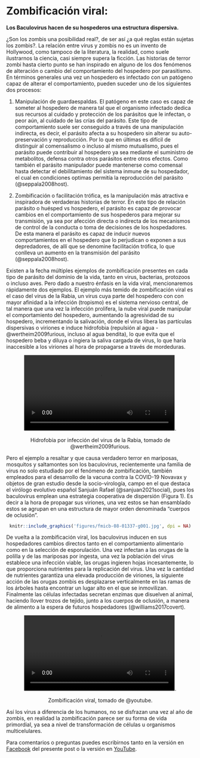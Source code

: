 # Zombificación viral:

**Los Baculovirus hacen de su hospederos una estructura dispersiva.**

¿Son los zombis una posibilidad real?, de ser así ¿a qué reglas están sujetas los zombis?. La relación entre virus y zombis no es un invento de Hollywood, como tampoco de la literatura, la realidad, como suele ilustrarnos la ciencia, casi siempre supera la ficción. Las historias de terror zombi hasta cierto punto se han inspirado en alguno de los dos fenómenos de alteración o cambio del comportamiento del hospedero por parasitismo. En términos generales una vez un hospedero es infectado con un patógeno capaz de alterar el comportamiento, pueden suceder uno de los siguientes dos procesos: 

1. Manipulación de guardaespaldas. El patógeno en este caso es capaz de someter al hospedero de manera tal que el organismo infectado dedica sus recursos al cuidado y protección de los parásitos que le infectan, o peor aún, al cuidado de las crías del parásito. Este tipo de comportamiento suele ser conseguido a través de una manipulación indirecta, es decir, el parásito afecta a su hospedero sin alterar su auto-preservación y reproducción. Por lo que en últimas es difícil de distinguir al comensalismo o incluso al mismo mutualismo, pues el parásito puede contribuir al hospedero ya sea mediante el suministro de metabolitos, defensa contra otros parásitos entre otros efectos. Como también el parásito manipulador puede mantenerse como comensal hasta detectar el debilitamiento del sistema inmune de su hospedador, el cual en condiciones optimas permitía la reproducción del parásito (@seppala2008host). 

2. Zombificación o facilitación trófica, es la manipulación más atractiva e inspiradora de verdaderas historias de terror. En este tipo de relación parásito o huésped vs hospedero, el parásito es capaz de provocar cambios en el comportamiento de sus hospederos para mejorar su transmisión, ya sea por afección directa o indirecta de los mecanismos de control de la conducta o toma de decisiones de los hospedadores. De esta manera el parásito es capaz de inducir nuevos comportamientos en el hospedero que lo perjudican o exponen a sus depredadores, de allí que se denomine facilitación trófica, lo que conlleva un aumento en la transmisión del parásito (@seppala2008host). 

Existen a la fecha múltiples ejemplos de zombificación presentes en cada tipo de parásito del dominio de la vida, tanto en virus, bacterias, protozoos o incluso aves. Pero dado a nuestro énfasis en la vida viral, mencionaremos rápidamente dos ejemplos. El ejemplo más temido de zombificación viral es el caso del virus de la Rabia, un virus cuya parte del hospedero con con mayor afinidad a la infección (tropismo) es el sistema nervioso central, de tal manera que una vez la infección prolifera, la nube viral puede manipular el comportamiento del hospedero, aumentando la agresividad de su hospedero, incrementando la salivación, donde el virus libera las partículas dispersivas o viriones e induce hidrofobia (repulsión al agua - @wertheim2009furious, incluso al agua bendita), lo que evita que el hospedero beba y diluya o ingiera la saliva cargada de virus, lo que haría inaccesible a los viriones al hora de propagarse a través de mordeduras.


<center>
![Hidrofobia por infección del virus de la Rabia](./figures/Hydrophobia_in_rabies.webm.480p.vp9.webm){width="80%"}.

Hidrofobia por infección del virus de la Rabia, tomado de @wertheim2009furious.
</center>



Pero el ejemplo a resaltar y que causa verdadero terror en mariposas, mosquitos y saltamontes son los baculovirus, recientemente una familia de virus no solo estudiado por el fenómeno de zombificación, también empleados para el desarrollo de la vacuna contra la COVID-19 Novavax y objetos de gran estudio desde la socio-virología, campo en el que destaca el virólogo evolutivo español Sanjuán Rafael (@sanjuan2021social), pues los baculovirus emplean una estrategia cooperativa de dispersión (Figura 1). Es decir a la hora de propagar sus viriones, una vez estos se han ensamblado estos se agrupan en una estructura de mayor orden denominada "cuerpos de oclusión". 


<center>
```r
knitr::include_graphics('figures/fmicb-08-01337-g001.jpg', dpi = NA)
```
</center>


De vuelta a la zombificación viral, los baculovirus inducen en sus hospedadores cambios directos tanto en el comportamiento alimentario como en la selección de esporulación. Una vez infectan a las orugas de la polilla y de las mariposas por ingesta, una vez la población del virus establece una infección viable,  las orugas ingieren hojas incesantemente, lo que proporciona nutrientes para la replicación del virus. Una vez la cantidad de nutrientes garantiza una elevada producción de viriones, la siguiente acción de las orugas zombis es desplazarse verticalmente en las ramas de los árboles hasta encontrar un lugar alto en el que se inmovilizan. Finalmente las células infectadas secretan enzimas que disuelven al animal, haciendo llover trozos de tejido, junto a los cuerpos de oclusión, a manera de alimento a la espera de futuros hospedadores (@williams2017covert).

<center>
![Zombificación viral, @online](./figures/Death_March_The_Zombie_Caterpillars_es.mp4){width="80%"}.

Zombificación viral, tomado de @youtube. 
</center>


Así los virus a diferencia de los humanos, no se disfrazan una vez al año de zombis, en realidad la zombificación parece ser su forma de vida primordial, ya sea a nivel de transformación de células u organismos multicelulares. 

Para comentarios o preguntas puedes escribirnos tanto en la versión en [Facebook](https://www.facebook.com/BioViral/posts/284936346967015) del presente post o la versión en [YouTube](https://www.youtube.com/watch?v=Taqv4eFDtpo). 
